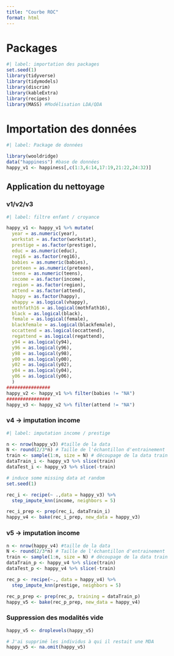 ```yaml
---
title: "Courbe ROC"
format: html
---
```


# Packages

```r
#| label: importation des packages
set.seed(1)
library(tidyverse)
library(tidymodels)
library(discrim)
library(kableExtra)
library(recipes)
library(MASS) #Modélisation LDA/QDA
```

# Importation des données

```r
#| label: Package de données

library(wooldridge)
data("happiness") #base de données
happy_v1 <- happiness[,c(1:3,6:14,17:19,21:22,24:32)]
```

## Application du nettoyage

### v1/v2/v3

```r
#| label: filtre enfant / croyance

happy_v1 <- happy_v1 %>% mutate(
  year = as.numeric(year),
  workstat = as.factor(workstat),
  prestige = as.factor(prestige),
  educ = as.numeric(educ),
  reg16 = as.factor(reg16),
  babies = as.numeric(babies),
  preteen = as.numeric(preteen),
  teens = as.numeric(teens),
  income = as.factor(income),
  region = as.factor(region),
  attend = as.factor(attend),
  happy = as.factor(happy),
  vhappy = as.logical(vhappy),
  mothfath16 = as.logical(mothfath16),
  black = as.logical(black),
  female = as.logical(female),
  blackfemale = as.logical(blackfemale),
  occattend = as.logical(occattend),
  regattend = as.logical(regattend),
  y94 = as.logical(y94),
  y96 = as.logical(y96),
  y98 = as.logical(y98),
  y00 = as.logical(y00),
  y02 = as.logical(y02),
  y04 = as.logical(y04),
  y06 = as.logical(y06),
  )
################
happy_v2 <- happy_v1 %>% filter(babies != "NA")
################
happy_v3 <- happy_v2 %>% filter(attend != "NA")
```

### v4 -\> imputation income

```r
#| label: imputation income / prestige

n <- nrow(happy_v3) #taille de la data
N <- round(2/3*n) # Taille de l'échantillon d'entrainement
train <- sample(1:n, size = N) # découpage de la data train
dataTrain_i <- happy_v3 %>% slice(train)
dataTest_i <- happy_v3 %>% slice(-train)

# induce some missing data at random
set.seed(1)

rec_i <- recipe(~ .,data = happy_v3) %>% 
  step_impute_knn(income, neighbors = 5)

rec_i_prep <- prep(rec_i, dataTrain_i)
happy_v4 <- bake(rec_i_prep, new_data = happy_v3)
```

### v5 -\> imputation income

```r
n <- nrow(happy_v4) #taille de la data
N <- round(2/3*n) # Taille de l'échantillon d'entrainement
train <- sample(1:n, size = N) # découpage de la data train
dataTrain_p <- happy_v4 %>% slice(train)
dataTest_p <- happy_v4 %>% slice(-train)

rec_p <- recipe(~., data = happy_v4) %>% 
  step_impute_knn(prestige, neighbors = 5)

rec_p_prep <- prep(rec_p, training = dataTrain_p)
happy_v5 <- bake(rec_p_prep, new_data = happy_v4)
```

### Suppression des modalités vide

```r
happy_v5 <- droplevels(happy_v5)

# J'ai supprimé les individus à qui il restait une MDA
happy_v5 <- na.omit(happy_v5)
```

